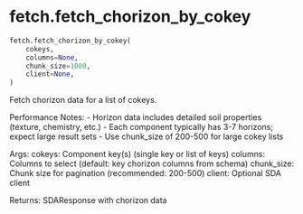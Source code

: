# fetch.fetch_chorizon_by_cokey { #soildb.fetch.fetch_chorizon_by_cokey }

```python
fetch.fetch_chorizon_by_cokey(
    cokeys,
    columns=None,
    chunk_size=1000,
    client=None,
)
```

Fetch chorizon data for a list of cokeys.

Performance Notes:
- Horizon data includes detailed soil properties (texture, chemistry, etc.)
- Each component typically has 3-7 horizons; expect large result sets
- Use chunk_size of 200-500 for large cokey lists

Args:
    cokeys: Component key(s) (single key or list of keys)
    columns: Columns to select (default: key chorizon columns from schema)
    chunk_size: Chunk size for pagination (recommended: 200-500)
    client: Optional SDA client

Returns:
    SDAResponse with chorizon data